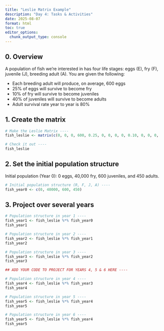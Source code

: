 ```yaml
---
title: "Leslie Matrix Example"
description: "Day 4: Tasks & Activities"
date: 2025-08-07
format: html
toc: true
editor_options: 
  chunk_output_type: console
---
```


## 0. Overview

A population of fish we're interested in has four life stages: eggs (E), fry (F), juvenile (J), breeding adult (A). You are given the following:

- Each breeding adult will produce, on average, 600 eggs
- 25% of eggs will survive to become fry
- 10% of fry will survive to become juveniles
- 40% of juveniles will survive to become adults
- Adult survival rate year to year is 80%

## 1. Create the matrix

```r

# Make the Leslie Matrix ----
fish_leslie <- matrix(c(0, 0, 0, 600, 0.25, 0, 0, 0, 0, 0.10, 0, 0, 0, 0, 0.4, 0.8), nrow = 4, ncol = 4, byrow = TRUE)

# Check it out ----
fish_leslie

```

## 2. Set the initial population structure

Initial population (Year 0): 0 eggs, 40,000 fry, 600 juveniles, and 450 adults.

```r

# Initial population structure (R, F, J, A) ---- 
fish_year0 <- c(0, 40000, 600, 450)

```

## 3. Project over several years 

```r

# Population structure in year 1 ----
fish_year1 <- fish_leslie %*% fish_year0
fish_year1

# Population structure in year 2 ---- 
fish_year2 <- fish_leslie %*% fish_year1
fish_year2

# Population structure in year 3 ----
fish_year3 <- fish_leslie %*% fish_year2
fish_year3

## ADD YOUR CODE TO PROJECT FOR YEARS 4, 5 & 6 HERE ----

# Population structure in year 4 ----
fish_year4 <- fish_leslie %*% fish_year3
fish_year4

# Population structure in year 5 ----
fish_year5 <- fish_leslie %*% fish_year4
fish_year5

# Population structure in year 6 ----
fish_year5 <- fish_leslie %*% fish_year4
fish_year5

```

